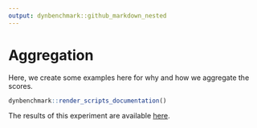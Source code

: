 ```yaml
---
output: dynbenchmark::github_markdown_nested
---
```


# Aggregation

Here, we create some examples here for why and how we aggregate the scores.

```r
dynbenchmark::render_scripts_documentation()
```

The results of this experiment are available [here](`r dynbenchmark::link_to_results()`).

